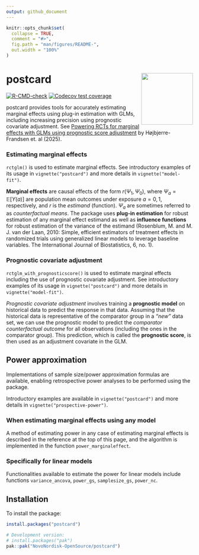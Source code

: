 ```yaml
---
output: github_document
---
```


<!-- README.md is generated from README.Rmd. Please edit that file -->

```r
knitr::opts_chunk$set(
  collapse = TRUE,
  comment = "#>",
  fig.path = "man/figures/README-",
  out.width = "100%"
)
```

# postcard <a href="https://novonordisk-opensource.github.io/postcard/"><img src="man/figures/logo.png" align="right" height="139" /></a>


<!-- badges: start -->
[![R-CMD-check](https://github.com/NovoNordisk-OpenSource/postcard/actions/workflows/R-CMD-check.yaml/badge.svg)](https://github.com/NovoNordisk-OpenSource/postcard/actions/workflows/R-CMD-check.yaml)
[![Codecov test coverage](https://codecov.io/gh/NovoNordisk-OpenSource/postcard/graph/badge.svg)](https://app.codecov.io/gh/NovoNordisk-OpenSource/postcard)
<!-- badges: end -->

postcard provides tools for accurately estimating marginal effects using plug-in estimation with GLMs, including increasing precision using prognostic covariate adjustment. See [Powering RCTs for marginal effects with GLMs using prognostic score adjustment](https://arxiv.org/abs/2503.22284) by Højbjerre-Frandsen et. al (2025).

### Estimating marginal effects

`rctglm()` is used to estimate marginal effects. See introductory examples of its usage in `vignette("postcard")` and more details in `vignette("model-fit")`.

**Marginal effects** are causal effects of the form $r(\Psi_1, \Psi_0)$, where $\Psi_a=\mathbb{E}[Y(a)]$ are population mean outcomes under exposure $a=0, 1$, respectively, and $r$ is the *estimand* (function). $\Psi_a$ are sometimes referred to as *counterfactual means*. The package uses **plug-in estimation** for robust estimation of any marginal effect estimand as well as **influence functions** for robust estimation of the variance of the estimand (Rosenblum, M. and M. J. van der Laan, 2010: Simple, efficient estimators of treatment effects in randomized trials using generalized linear models to leverage baseline variables. The International Journal of Biostatistics, 6, no. 1).

### Prognostic covariate adjustment

`rctglm_with_prognosticscore()` is used to estimate marginal effects including the use of prognostic covariate adjustment. See introductory examples of its usage in `vignette("postcard")` and more details in `vignette("model-fit")`.

*Prognostic covariate adjustment* involves training a **prognostic model** on historical data to predict the response in that data. Assuming that the historical data is representative of the comparator group in a *"new"* data set, we can use the prognostic model to predict the *comparator counterfactual outcome* for all observations (including the ones in the comparator group). This prediction, which is called the **prognostic score**, is then used as an adjustment covariate in the GLM.

## Power approximation

Implementations of sample size/power approximation formulas are available, enabling retrospective power analyses to be performed using the package. 

Introductory examples are available in `vignette("postcard")` and more details in `vignette("prospective-power")`.

### When estimating marginal effects using any model

A method of estimating power in any case of estimating marginal effects is described in the reference at the top of this page, and the algorithm is implemented in the function `power_marginaleffect`.

### Specifically for linear models

Functionalities available to estimate the power for linear models include functions `variance_ancova`, `power_gs`, `samplesize_gs`, `power_nc`. 

## Installation

To install the package:

```r
install.packages("postcard")

# Development version:
# install.packages("pak")
pak::pak("NovoNordisk-OpenSource/postcard")
```
